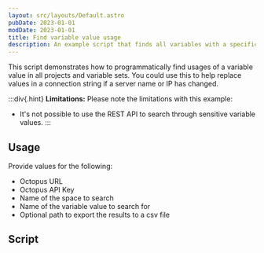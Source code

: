```yaml
---
layout: src/layouts/Default.astro
pubDate: 2023-01-01
modDate: 2023-01-01
title: Find variable value usage
description: An example script that finds all variables with a specific value in project variables and variable sets.
---
```


This script demonstrates how to programmatically find usages of a variable value in all projects and variable sets. You could use this to help replace values in a connection string if a server name or IP has changed.

:::div{.hint}
**Limitations:** 
Please note the limitations with this example:
- It's not possible to use the REST API to search through sensitive variable values.
:::

## Usage

Provide values for the following:
- Octopus URL
- Octopus API Key
- Name of the space to search
- Name of the variable value to search for
- Optional path to export the results to a csv file

## Script

<FindVariableValueUsageScripts />
